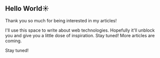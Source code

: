 ## Hello World☀️

Thank you so much for being interested in my articles!

I'll use this space to write about web technologies. Hopefully it'll unblock you and give you a little dose of inspiration. Stay tuned! More articles are coming.

Stay tuned!
